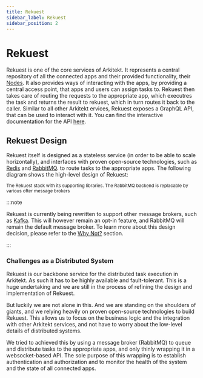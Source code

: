 ```yaml
---
title: Rekuest
sidebar_label: Rekuest
sidebar_position: 2
---
```




# Rekuest

Rekuest is one of the core services of Arkitekt. It represents a central repository of
all the connected apps and their provided functionality, their [Nodes](/docs/design/terminology/node).
It also provides ways of interacting with the apps, by providing a central access point, that
apps and users can assign tasks to. Rekuest then takes care of routing the requests to the
appropriate app, which executres the task and returns the result to rekuest, which in turn routes it back
to the caller. Similar to all other Arkitekt ervices, Rekuest exposes a GraphQL API, that can be used to interact with it.
You can find the interactive documentation for the API [here](/explorer).

<GithubRepo url="https://github.com/arkitektio/rekuest-server" title="Rekuest"/>

## Rekuest Design

Rekuest itself is designed as a stateless service (in order to be able to scale horizontally), and
interfaces with proven open-source technologies, such as [Redis](https://redis.io/) and [RabbitMQ](https://www.rabbitmq.com/).
to route tasks to the appropriate apps. The following diagram shows the high-level design of Rekuest:

<div className="mt-2">
<Image img={rekuest} />

<div className="text-gray-400 mb-2 mt-4">
<small> The Rekuest stack with its supporting libraries. The RabbitMQ backend is replacable by various ofter
message brokers   </small>
</div>
</div>


:::note

Rekuest is currently being rewritten to support other message brokers, such as [Kafka](https://kafka.apache.org/). This will
however remain an opt-in feature, and RabbitMQ will remain the default message broker. To learn more about this design decision,
please refer to the [Why Not?](/docs/design/why-not) section.

:::



### Challenges as a Distributed System

Rekuest is our backbone service for the distributed task execution in Arkitekt. As such it has to be highly available and
fault-tolerant. This is a huge undertaking and we are still in the process of refining the design and implementation of Rekuest.

But luckily we are not alone in this. And we are standing on the shoulders of giants, and we relying heavily on proven open-source technologies
to build Rekuest. This allows us to focus on the business logic and the integration with other Arkitekt services, and not have to worry
about the low-level details of distributed systems.

We tried to achieved this by using a message broker (RabbitMQ) to queue and distribute tasks to the appropriate apps,
and only thinly wrapping it in a websocket-based API. The sole purpose of this wrapping is to establish authentication and authorization
and to monitor the health of the system and the state of all connected apps.










































